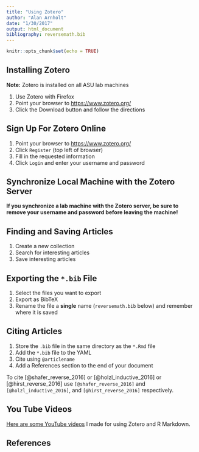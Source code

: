 ```yaml
---
title: "Using Zotero"
author: "Alan Arnholt"
date: "1/30/2017"
output: html_document
bibliography: reversemath.bib
---
```


```r
knitr::opts_chunk$set(echo = TRUE)
```

## Installing Zotero

**Note:** Zotero is installed on all ASU lab machines

1. Use Zotero with Firefox
2. Point your browser to [https://www.zotero.org/](https://www.zotero.org/)
3. Click the Download button and follow the directions



## Sign Up For Zotero Online

1. Point your browser to [https://www.zotero.org/](https://www.zotero.org/)
2. Click `Register` (top left of browser)
3. Fill in the requested information
4. Click `Login` and enter your username and password 




## Synchronize Local Machine with the Zotero Server

**If you synchronize a lab machine with the Zotero server, be sure to remove your username and password before leaving the machine!**



## Finding and Saving Articles

1. Create a new collection
2. Search for interesting articles
3. Save interesting articles



## Exporting the `*.bib` File

1. Select the files you want to export
2. Export as BibTeX
3. Rename the file a **single** name (`reversemath.bib` below) and remember where it is saved



## Citing Articles

1. Store the `.bib` file in the same directory as the `*.Rmd` file
2. Add the `*.bib` file to the YAML
3. Cite using `@articlename`
4. Add a References section to the end of your document


To cite [@shafer_reverse_2016] or [@holzl_inductive_2016] or [@hirst_reverse_2016] use `[@shafer_reverse_2016]` and `[@holzl_inductive_2016]`, and `[@hirst_reverse_2016]` respectively.  



## You Tube Videos

[Here are some YouTube videos](https://www.youtube.com/channel/UC09IfxHD3AMJeRA226KvqKA) I made for using Zotero and R Markdown.

## References